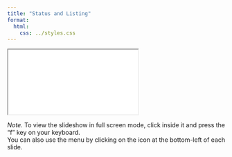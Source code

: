 ```yaml
---
title: "Status and Listing"
format:
  html:
    css: ../styles.css
---
```


<iframe class="slide-deck" src="./rabo_03_status.html" title="Status & Listing Slides">
</iframe>

*Note.* To view the slideshow in full screen mode, click inside it and press the "f" key on your keyboard.<br />
You can also use the menu by clicking on the icon at the bottom-left of each slide.
